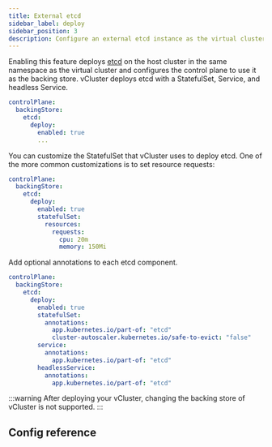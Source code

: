 ```yaml
---
title: External etcd
sidebar_label: deploy
sidebar_position: 3
description: Configure an external etcd instance as the virtual cluster's backing store.
---
```



Enabling this feature deploys [etcd](https://etcd.io/) on the host cluster in the same namespace as the virtual cluster and configures the control plane to use it as the backing store. vCluster deploys etcd with a StatefulSet, Service, and headless Service.
```yaml
controlPlane:
  backingStore:
    etcd:
      deploy:
        enabled: true
        ...
```

You can customize the StatefulSet  that vCluster uses to deploy etcd. One of the more common customizations is to set resource requests:
```yaml
controlPlane:
  backingStore:
    etcd:
      deploy:
        enabled: true
        statefulSet:
          resources:
            requests:
              cpu: 20m
              memory: 150Mi
```

Add optional annotations to each etcd component.
```yaml
controlPlane:
  backingStore:
    etcd:
      deploy:
        enabled: true
        statefulSet:
          annotations:
            app.kubernetes.io/part-of: "etcd"
            cluster-autoscaler.kubernetes.io/safe-to-evict: "false"
        service:
          annotations:
            app.kubernetes.io/part-of: "etcd"
        headlessService:
          annotations:
            app.kubernetes.io/part-of: "etcd"
```

:::warning
After deploying your vCluster, changing the backing store of vCluster is not supported.
:::

## Config reference

<ConfigReference/>


